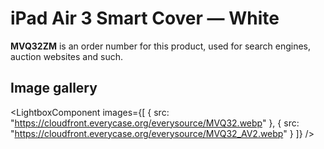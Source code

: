 
# iPad Air 3 Smart Cover — White

<Callout type='info' emoji='👉🏻'>**MVQ32ZM** is an order number for this product, used for search engines, auction websites and such.</Callout>

## Image gallery

<LightboxComponent
    images={[
      {
        src: "https://cloudfront.everycase.org/everysource/MVQ32.webp"
      },
      {
        src: "https://cloudfront.everycase.org/everysource/MVQ32_AV2.webp"
      }
    ]}
  />
